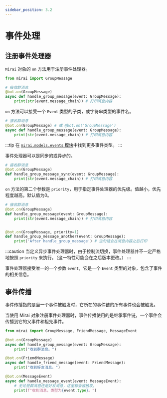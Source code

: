 ```yaml
---
sidebar_position: 3.2
---
```


# 事件处理

## 注册事件处理器

`Mirai` 对象的 `on` 方法用于注册事件处理器。

```python
from mirai import GroupMessage

# 接收群消息
@bot.on(GroupMessage)
async def handle_group_message(event: GroupMessage):
    print(str(event.message_chain)) # 打印消息内容
```

`on` 方法可以接受一个 `Event` 类型的子类，或字符串类型的事件名。

```python {2}
# 接收群消息
@bot.on(GroupMessage) # 或 @bot.on('GroupMessage')
async def handle_group_message(event: GroupMessage):
    print(str(event.message_chain)) # 打印消息内容
```

:::tip
在 [`mirai.models.events` 模块](https://yiri-mirai-api.vercel.app/models/events.html)中找到更多事件类型。
:::

事件处理器可以是同步的或异步的。

```python
# 接收群消息
@bot.on(GroupMessage)
def handle_group_message_sync(event: GroupMessage):
    print(str(event.message_chain)) # 打印消息内容
```

`on` 方法的第二个参数是 `priority`，用于指定事件处理器的优先级。值越小，优先程度越高。默认值为0。

```python
# 接收群消息
@bot.on(GroupMessage)
def handle_group_message(event: GroupMessage):
    print(str(event.message_chain)) # 打印消息内容


@bot.on(GroupMessage, priority=1)
def handle_group_message_another(event: GroupMessage):
    print('After handle_group_message') # 这句话会在消息内容之后打印
```

:::caution
当定义异步事件处理器时，由于控制流切换，事件处理器并不一定严格地按照 `priority` 来执行。（这一特性可能会在之后版本更改。）
:::

事件处理器接受唯一的一个参数 `event`，它是一个 `Event` 类型的对象，包含了事件的相关信息。

## 事件传播

事件传播指的是当一个事件被触发时，它所在的事件链的所有事件也会被触发。

当使用 Mirai 对象注册事件处理器时，事件传播使用的是继承事件链，一个事件会传播到它的父事件和祖先事件。

```python
from mirai import GroupMessage, FriendMessage, MessageEvent

@bot.on(GroupMessage)
async def handle_group_message(event: GroupMessage):
    print("收到群消息。")

@bot.on(FriendMessage)
async def handle_friend_message(event: FriendMessage):
    print("收到好友消息。")

@bot.on(MessageEvent)
async def handle_message_event(event: MessageEvent):
    # 无论是群消息还是好友消息，这里都会被触发。
    print(f"收到消息，类型为{event.type}。")
```
